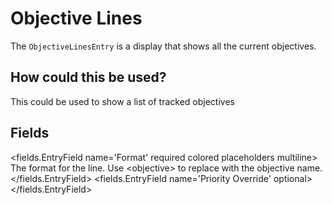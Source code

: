 
# Objective Lines 

The `ObjectiveLinesEntry` is a display that shows all the current objectives.

## How could this be used?
This could be used to show a list of tracked objectives


## Fields

<fields.EntryField name='Format' required colored placeholders multiline>
     The format for the line. Use &lt;objective&gt; to replace with the objective name.
</fields.EntryField>
<fields.EntryField name='Priority Override' optional>
</fields.EntryField>
